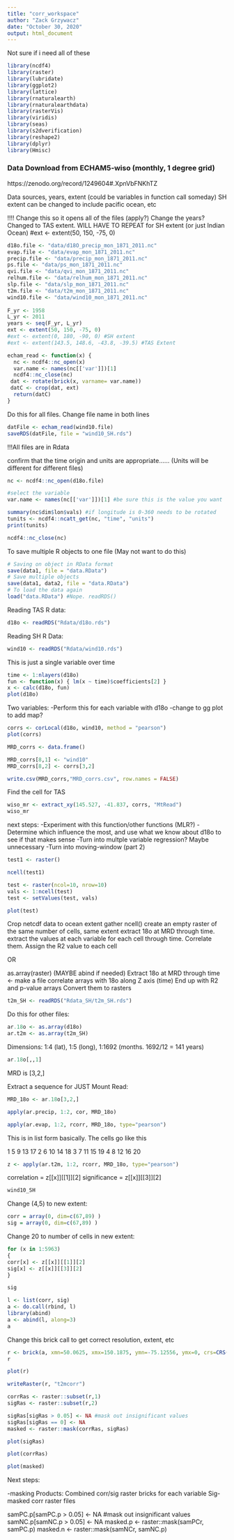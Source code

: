 ```yaml
---
title: "corr_workspace"
author: "Zack Grzywacz"
date: "October 30, 2020"
output: html_document
---
```





Not sure if i need all of these
```r
library(ncdf4)
library(raster)
library(lubridate)
library(ggplot2)
library(lattice)
library(rnaturalearth)
library(rnaturalearthdata)
library(rasterVis)
library(viridis)
library(seas)
library(s2dverification)
library(reshape2)
library(dplyr)
library(Hmisc)
```



### Data Download from ECHAM5‐wiso (monthly, 1 degree grid)
https://zenodo.org/record/1249604#.XpnVbFNKhTZ

Data sources, years, extent (could be variables in function call someday)
SH extent can be changed to include pacific ocean, etc

!!!! Change this so it opens all of the files (apply?)
Change the years?
Changed to TAS extent. WILL HAVE TO REPEAT for SH extent (or just Indian Ocean)
#ext <- extent(50, 150, -75, 0)
```r
d18o.file <- "data/d18O_precip_mon_1871_2011.nc"
evap.file <- "data/evap_mon_1871_2011.nc"
precip.file <- "data/precip_mon_1871_2011.nc"
ps.file <- "data/ps_mon_1871_2011.nc"
qvi.file <- "data/qvi_mon_1871_2011.nc"
relhum.file <- "data/relhum_mon_1871_2011.nc"
slp.file <- "data/slp_mon_1871_2011.nc"
t2m.file <- "data/t2m_mon_1871_2011.nc"
wind10.file <- "data/wind10_mon_1871_2011.nc"
  
F_yr <- 1958
L_yr <- 2011
years <- seq(F_yr, L_yr)
ext <- extent(50, 150, -75, 0) 
#ext <- extent(0, 180, -90, 0) #SH extent
#ext <- extent(143.5, 148.6, -43.8, -39.5) #TAS Extent
```


```r
echam_read <- function(x) {
  nc <- ncdf4::nc_open(x)
  var.name <- names(nc[['var']])[1]
  ncdf4::nc_close(nc)
 dat <- rotate(brick(x, varname= var.name))
 datC <- crop(dat, ext)
  return(datC)
}

```

Do this for all files. Change file name in both lines

```r
datFile <- echam_read(wind10.file)
saveRDS(datFile, file = "wind10_SH.rds")
```

!!!All files are in Rdata

confirm that the time origin and units are appropriate......
(Units will be different for different files)
```r
nc <- ncdf4::nc_open(d18o.file)

#select the variable
var.name <- names(nc[['var']])[1] #be sure this is the value you want

summary(nc$dim$lon$vals) #if longitude is 0-360 needs to be rotated
tunits <- ncdf4::ncatt_get(nc, "time", "units")
print(tunits)

ncdf4::nc_close(nc)
```


To save multiple R objects to one file (May not want to do this)

```r
# Saving on object in RData format
save(data1, file = "data.RData")
# Save multiple objects
save(data1, data2, file = "data.RData")
# To load the data again
load("data.RData") #Nope. readRDS()
```

Reading TAS R data:
```r
d18o <- readRDS("Rdata/d18o.rds")
```

Reading SH R Data:

```r
wind10 <- readRDS("Rdata/wind10.rds")
```



This is just a single variable over time
```r
time <- 1:nlayers(d18o)
fun <- function(x) { lm(x ~ time)$coefficients[2] }
x <- calc(d18o, fun)
plot(d18o)
```

Two variables: 
-Perform this for each variable with d18o
-change to gg plot to add map?
```r
corrs <- corLocal(d18o, wind10, method = "pearson")
plot(corrs)
```

```r
MRD_corrs <- data.frame()
```

```r
MRD_corrs[8,1] <- "wind10"
MRD_corrs[8,2] <- corrs[3,2]
```

```r
write.csv(MRD_corrs,"MRD_corrs.csv", row.names = FALSE)
```


Find the cell for TAS

```r
wiso_mr <- extract_xy(145.527, -41.837, corrs, "MtRead")
wiso_mr
```


next steps:
-Experiment with this function/other functions (MLR?)
-Determine which influence the most, and use what we know about d18o to see if that makes sense
-Turn into multple variable regression? Maybe unnecessary
-Turn into moving-window (part 2)

```r
test1 <- raster()
```

```r
ncell(test1)
```



```r
test <- raster(ncol=10, nrow=10)
vals <- 1:ncell(test)
test <- setValues(test, vals)
```

```r
plot(test)
```

Crop netcdf data to ocean extent
gather ncell()
create an empty raster of the same number of cells, same extent
extract 18o at MRD through time.
extract the values at each variable for each cell through time.
Correlate them. Assign the R2 value to each cell

OR

as.array(raster)
(MAYBE abind if needed)
Extract 18o at MRD through time <- make a file
correlate arrays with 18o along Z axis (time)
End up with R2 and p-value arrays
Convert them to rasters

```r
t2m_SH <- readRDS("Rdata_SH/t2m_SH.rds")
```


Do this for other files:
```r
ar.18o <- as.array(d18o)
ar.t2m <- as.array(t2m_SH)
```

Dimensions: 1:4 (lat), 1:5 (long), 1:1692 (months. 1692/12 = 141 years)

```r
ar.18o[,,1]
```
MRD is [3,2,]


Extract a sequence for JUST Mount Read:
```r
MRD_18o <- ar.18o[3,2,]
```

```r
apply(ar.precip, 1:2, cor, MRD_18o)
```

```r
apply(ar.evap, 1:2, rcorr, MRD_18o, type="pearson")
```

This is in list form basically. The cells go like this

1   5   9   13  17
2   6   10  14  18
3   7   11  15  19
4   8   12  16  20

```r
z <- apply(ar.t2m, 1:2, rcorr, MRD_18o, type="pearson")
```

correlation = z[[x]][[1]][2]
significance = z[[x]][[3]][2]

```r
wind10_SH
```


Change (4,5) to new extent:

```r
corr = array(0, dim=c(67,89) )
sig = array(0, dim=c(67,89) )
```

Change 20 to number of cells in new extent:

```r
for (x in 1:5963)
{
corr[x] <- z[[x]][[1]][2]
sig[x] <- z[[x]][[3]][2]
}
```

```r
sig
```

```r
l <- list(corr, sig)
a <- do.call(rbind, l)
library(abind)
a <- abind(l, along=3)
a
```

Change this brick call to get correct resolution, extent, etc

```r
r <- brick(a, xmn=50.0625, xmx=150.1875, ymn=-75.12556, ymx=0, crs=CRS("+proj=longlat +datum=WGS84"))
r
```

```r
plot(r)
```

```r
writeRaster(r, "t2mcorr")
```


```r
corrRas <- raster::subset(r,1)
sigRas <- raster::subset(r,2)
```

```r
sigRas[sigRas > 0.05] <- NA #mask out insignificant values
sigRas[sigRas == 0] <- NA
masked <- raster::mask(corrRas, sigRas)
```

```r
plot(sigRas)
```


```r
plot(corrRas)
```


```r
plot(masked)
```


Next steps:

-masking
Products:
 Combined corr/sig raster bricks for each variable
 Sig-masked corr raster files

samPC.p[samPC.p > 0.05] <- NA #mask out insignificant values
samNC.p[samNC.p > 0.05] <- NA
masked.p <- raster::mask(samPCr, samPC.p)
masked.n <- raster::mask(samNCr, samNC.p)


